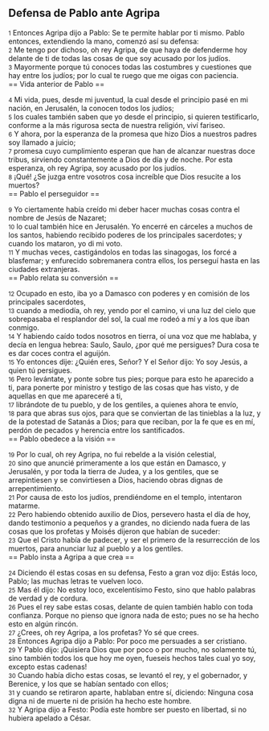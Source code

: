 == Defensa de Pablo ante Agripa ==

{{anchor|1}} <small>1</small> Entonces Agripa dijo a Pablo: Se te permite hablar por ti mismo. Pablo entonces, extendiendo la mano, comenzó así su defensa:<br>
{{anchor|2}} <small>2</small> Me tengo por dichoso, oh rey Agripa, de que haya de defenderme hoy delante de ti de todas las cosas de que soy acusado por los judíos.<br>
{{anchor|3}} <small>3</small> Mayormente porque tú conoces todas las costumbres y cuestiones que hay entre los judíos; por lo cual te ruego que me oigas con paciencia.<br>
== Vida anterior de Pablo ==

{{anchor|4}} <small>4</small> Mi vida, pues, desde mi juventud, la cual desde el principio pasé en mi nación, en Jerusalén, la conocen todos los judíos;<br>
{{anchor|5}} <small>5</small> los cuales también saben que yo desde el principio, si quieren testificarlo, conforme a la más rigurosa secta de nuestra religión, viví fariseo.<br>
{{anchor|6}} <small>6</small> Y ahora, por la esperanza de la promesa que hizo Dios a nuestros padres soy llamado a juicio;<br>
{{anchor|7}} <small>7</small> promesa cuyo cumplimiento esperan que han de alcanzar nuestras doce tribus, sirviendo constantemente a Dios de día y de noche. Por esta esperanza, oh rey Agripa, soy acusado por los judíos.<br>
{{anchor|8}} <small>8</small> ¡Qué! ¿Se juzga entre vosotros cosa increíble que Dios resucite a los muertos?<br>
== Pablo el perseguidor ==

{{anchor|9}} <small>9</small> Yo ciertamente había creído mi deber hacer muchas cosas contra el nombre de Jesús de Nazaret;<br>
{{anchor|10}} <small>10</small> lo cual también hice en Jerusalén. Yo encerré en cárceles a muchos de los santos, habiendo recibido poderes de los principales sacerdotes; y cuando los mataron, yo di mi voto.<br>
{{anchor|11}} <small>11</small> Y muchas veces, castigándolos en todas las sinagogas, los forcé a blasfemar; y enfurecido sobremanera contra ellos, los perseguí hasta en las ciudades extranjeras.<br>
== Pablo relata su conversión ==

{{anchor|12}} <small>12</small> Ocupado en esto, iba yo a Damasco con poderes y en comisión de los principales sacerdotes,<br>
{{anchor|13}} <small>13</small> cuando a mediodía, oh rey, yendo por el camino, vi una luz del cielo que sobrepasaba el resplandor del sol, la cual me rodeó a mí y a los que iban conmigo.<br>
{{anchor|14}} <small>14</small> Y habiendo caído todos nosotros en tierra, oí una voz que me hablaba, y decía en lengua hebrea: Saulo, Saulo, ¿por qué me persigues? Dura cosa te es dar coces contra el aguijón.<br>
{{anchor|15}} <small>15</small> Yo entonces dije: ¿Quién eres, Señor? Y el Señor dijo: Yo soy Jesús, a quien tú persigues.<br>
{{anchor|16}} <small>16</small> Pero levántate, y ponte sobre tus pies; porque para esto he aparecido a ti, para ponerte por ministro y testigo de las cosas que has visto, y de aquellas en que me apareceré a ti,<br>
{{anchor|17}} <small>17</small> librándote de tu pueblo, y de los gentiles, a quienes ahora te envío,<br>
{{anchor|18}} <small>18</small> para que abras sus ojos, para que se conviertan de las tinieblas a la luz, y de la potestad de Satanás a Dios; para que reciban, por la fe que es en mí, perdón de pecados y herencia entre los santificados.<br>
== Pablo obedece a la visión ==

{{anchor|19}} <small>19</small> Por lo cual, oh rey Agripa, no fui rebelde a la visión celestial,<br>
{{anchor|20}} <small>20</small> sino que anuncié primeramente a los que están en Damasco, y Jerusalén, y por toda la tierra de Judea, y a los gentiles, que se arrepintiesen y se convirtiesen a Dios, haciendo obras dignas de arrepentimiento.<br>
{{anchor|21}} <small>21</small> Por causa de esto los judíos, prendiéndome en el templo, intentaron matarme.<br>
{{anchor|22}} <small>22</small> Pero habiendo obtenido auxilio de Dios, persevero hasta el día de hoy, dando testimonio a pequeños y a grandes, no diciendo nada fuera de las cosas que los profetas y Moisés dijeron que habían de suceder:<br>
{{anchor|23}} <small>23</small> Que el Cristo había de padecer, y ser el primero de la resurrección de los muertos, para anunciar luz al pueblo y a los gentiles.<br>
== Pablo insta a Agripa a que crea ==

{{anchor|24}} <small>24</small> Diciendo él estas cosas en su defensa, Festo a gran voz dijo: Estás loco, Pablo; las muchas letras te vuelven loco.<br>
{{anchor|25}} <small>25</small> Mas él dijo: No estoy loco, excelentísimo Festo, sino que hablo palabras de verdad y de cordura.<br>
{{anchor|26}} <small>26</small> Pues el rey sabe estas cosas, delante de quien también hablo con toda confianza. Porque no pienso que ignora nada de esto; pues no se ha hecho esto en algún rincón.<br>
{{anchor|27}} <small>27</small> ¿Crees, oh rey Agripa, a los profetas? Yo sé que crees.<br>
{{anchor|28}} <small>28</small> Entonces Agripa dijo a Pablo: Por poco me persuades a ser cristiano.<br>
{{anchor|29}} <small>29</small> Y Pablo dijo: ¡Quisiera Dios que por poco o por mucho, no solamente tú, sino también todos los que hoy me oyen, fueseis hechos tales cual yo soy, excepto estas cadenas!<br>
{{anchor|30}} <small>30</small> Cuando había dicho estas cosas, se levantó el rey, y el gobernador, y Berenice, y los que se habían sentado con ellos;<br>
{{anchor|31}} <small>31</small> y cuando se retiraron aparte, hablaban entre sí, diciendo: Ninguna cosa digna ni de muerte ni de prisión ha hecho este hombre.<br>
{{anchor|32}} <small>32</small> Y Agripa dijo a Festo: Podía este hombre ser puesto en libertad, si no hubiera apelado a César.<br>
